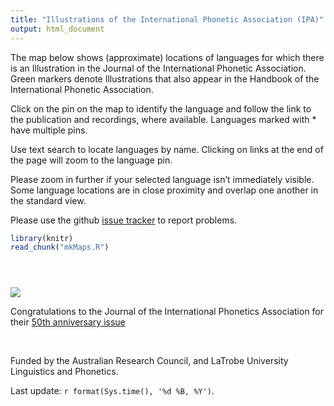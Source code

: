 ```yaml
---
title: "Illustrations of the International Phonetic Association (IPA)"
output: html_document
---
```

<script>
  (function(i,s,o,g,r,a,m){i['GoogleAnalyticsObject']=r;i[r]=i[r]||function(){
  (i[r].q=i[r].q||[]).push(arguments)},i[r].l=1*new Date();a=s.createElement(o),
  m=s.getElementsByTagName(o)[0];a.async=1;a.src=g;m.parentNode.insertBefore(a,m)
  })(window,document,'script','https://www.google-analytics.com/analytics.js','ga');

  ga('create', 'UA-100444709-1', 'auto');
  ga('send', 'pageview');

</script>
<style>
  .col2 {
    columns: 2 200px;         /* number of columns and width in pixels*/
    -webkit-columns: 2 200px; /* chrome, safari */
    -moz-columns: 2 200px;    /* firefox */
  }
  .col3 {
    columns: 3 100px;
    -webkit-columns: 3 100px;
    -moz-columns: 3 100px;
  }
   .col4 {
    font-size: 10px;
    columns: 4 70px;
    -webkit-columns: 4 70px;
    -moz-columns: 4 70px;
  }
</style>


The map below shows (approximate) locations of languages for which there is an Illustration in the 
Journal of the International Phonetic Association. Green markers denote Illustrations that also appear
in the Handbook of the International Phonetic Association.

Click on the pin on the map to identify the language and follow the link to the publication and recordings, where available. Languages marked with * have multiple pins.

Use text search to locate languages by name. Clicking on links at the end of the page will zoom to the language pin.

Please zoom in further if your selected language isn't immediately visible. Some language locations are in close
proximity and overlap one another in the standard view.

Please use the github [issue tracker](https://github.com/richardbeare/marijatabain/issues/) to report problems.

```r
library(knitr)
read_chunk("mkMaps.R")
```
```r

```
```r

```
```r

```

![](JIPA_50_small.png)

Congratulations to the Journal of the International Phonetics Association for their [50th anniversary issue](https://doi.org/10.1017/S0025100320000298)

<br>

Funded by the Australian Research Council, and LaTrobe University Linguistics and Phonetics.

Last update: `r format(Sys.time(), '%d %B, %Y')`.

<div class="col4">
```r
```
</div>
